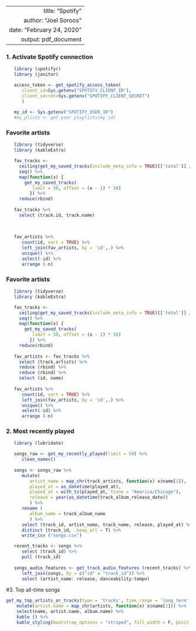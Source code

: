 ----
   title: "Spotify"
   author: "Joel Soroos"
   date: "February 24, 2020"
   output: pdf_document
---

### 1. Activate Spotify connection
```r

   library (spotifyr)
   library (janitor) 

   access_token <- get_spotify_access_token(
      client_id=Sys.getenv("SPOTIFY_CLIENT_ID"),
      client_secret=Sys.getenv("SPOTIFY_CLIENT_SECRET")
      )
   
   my_id <- Sys.getenv("SPOTIFY_USER_ID")
   #my_plists <- get_user_playlists(my_id)
```


### Favorite artists
```r

   library (tidyverse)
   library (kableExtra)

   fav_tracks <-
     ceiling(get_my_saved_tracks(include_meta_info = TRUE)[['total']] / 50) %>%
     seq() %>%
     map(function(x) {
       get_my_saved_tracks(
          limit = 50, offset = (x - 1) * 50)
         }) %>% 
     reduce(rbind)
   
   fav_tracks %>%
     select (track.id, track.name)
             
             
             
   fav_artists %>%
      count(id, sort = TRUE) %>%
      left_join(fav_artists, by = 'id',.) %>%
      unique() %>%
      select(-id) %>%
      arrange (-n)
```
   
### Favorite artists
```r

   library (tidyverse)
   library (kableExtra)

   fav_tracks <-
     ceiling(get_my_saved_tracks(include_meta_info = TRUE)[['total']] / 50) %>%
     seq() %>%
     map(function(x) {
       get_my_saved_tracks(
          limit = 50, offset = (x - 1) * 50)
         }) %>% 
     reduce(rbind)
   
   fav_artists <- fav_tracks %>%
     select (track.artists) %>%
     reduce (rbind) %>%
     reduce (rbind) %>%
     select (id, name)
   
   fav_artists %>%
      count(id, sort = TRUE) %>%
      left_join(fav_artists, by = 'id',.) %>%
      unique() %>%
      select(-id) %>%
      arrange (-n)
```

   
### 2. Most recently played
```r

   library (lubridate)

   songs_raw <- get_my_recently_played(limit = 50) %>% 
      clean_names()
   
   songs <- songs_raw %>%
      mutate(
         artist_name = map_chr(track_artists, function(x) x$name[1]),
         played_at = as_datetime(played_at),
         played_at = with_tz(played_at, tzone = "America/Chicago"),
         release = year(as_datetime(track_album_release_date))
         ) %>% 
      rename (
         album_name = track_album_name
         ) %>%
      select (track_id, artist_name, track_name, release, played_at) %>%
      distinct (track_id, .keep_all = T) %>%
      write_csv ("songs.csv") 

   recent_tracks <- songs %>%
      select (track_id) %>%
      pull (track_id)
   
   songs_audio_features <- get_track_audio_features (recent_tracks) %>%
      left_join(songs, by = c("id" = "track_id")) %>%
      select (artist_name: release, danceability:tempo)
```


#3.  Top all-time songs
```r

get_my_top_artists_or_tracks(type = 'tracks', time_range = 'long_term', limit = 50) %>% 
    mutate(artist.name = map_chr(artists, function(x) x$name[1])) %>% 
    select(name, artist.name, album.name) %>%
    kable () %>%
    kable_styling(bootstrap_options = "striped", full_width = F, position = "left")
```





